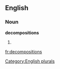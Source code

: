 
==English==

===Noun===
'''decompositions'''

# {{plural of|[[decomposition]]}}

[[Category:English plurals]]

[[fr:decompositions]]